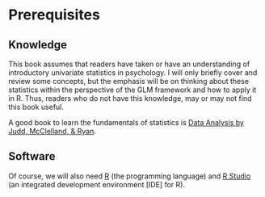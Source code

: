 # Prerequisites

## Knowledge

This book assumes that readers have taken or have an understanding of introductory univariate statistics in psychology. I will only briefly cover and review some concepts, but the emphasis will be on thinking about these statistics within the perspective of the GLM framework and how to apply it in R. Thus, readers who do not have this knowledge, may or may not find this book useful. 

A good book to learn the fundamentals of statistics is <A href="https://www.amazon.com/Data-Analysis-Comparison-Approach-Regression-dp-1138819832/dp/1138819832/ref=mt_paperback?_encoding=UTF8&me=&qid=" target="_blank">Data Analysis by Judd, McClelland, & Ryan</A>.

## Software

Of course, we will also need <A href="https://cran.r-project.org/mirrors.html" target="_blank">R</A> (the programming language) and <A href="https://www.rstudio.com/products/rstudio/download/" target="_blank">R Studio</A> (an integrated development environment [IDE] for R).